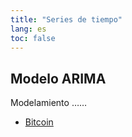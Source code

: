 ```yaml
---
title: "Series de tiempo"
lang: es
toc: false
---
```


## Modelo ARIMA

Modelamiento ......

-   [Bitcoin](/HTML/ARIMA-BITCOIN.html)

